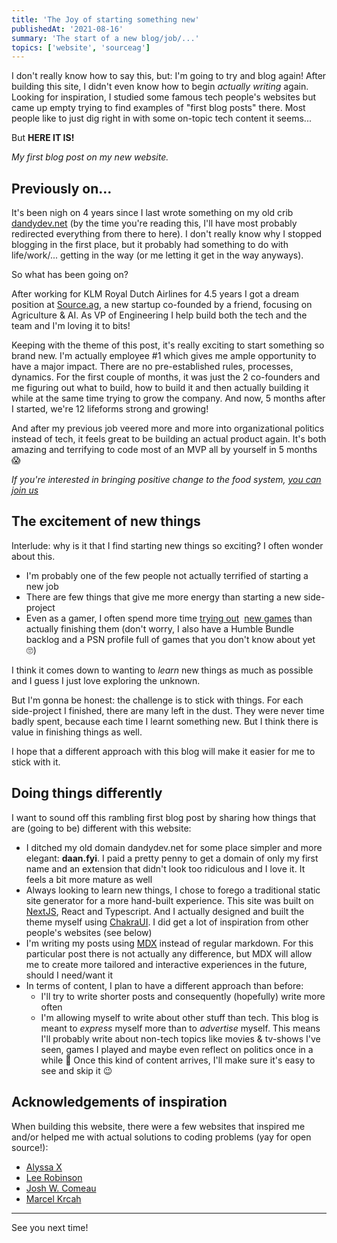 ```yaml
---
title: 'The Joy of starting something new'
publishedAt: '2021-08-16'
summary: 'The start of a new blog/job/...'
topics: ['website', 'sourceag']
---
```

I don't really know how to say this, but: I'm going to try and blog again! After building this site,
I didn't even know how to begin _actually writing_ again. Looking for inspiration, I studied some
famous tech people's websites but came up empty trying to find examples of "first blog posts" there.
Most people like to just dig right in with some on-topic tech content it seems...

But **HERE IT IS!**

_My first blog post on my new website._

## Previously on...

It's been nigh on 4 years since I last wrote something on my old crib
[dandydev.net](https://dandydev.net) (by the time you're reading this, I'll have most probably
redirected everything from there to here). I don't really know why I stopped blogging in the first
place, but it probably had something to do with life/work/... getting in the way (or me letting it
get in the way anyways).

So what has been going on?

After working for KLM Royal Dutch Airlines for 4.5 years I got a dream position at
[Source.ag](https://source.ag), a new startup co-founded by a friend, focusing on Agriculture & AI.
As VP of Engineering I help build both the tech and the team and I'm loving it to bits!

Keeping with the theme of this post, it's really exciting to start something so brand new. I'm
actually employee #1 which gives me ample opportunity to have a major impact. There are no
pre-established rules, processes, dynamics. For the first couple of months, it was just the 2
co-founders and me figuring out what to build, how to build it and then actually building it while
at the same time trying to grow the company. And now, 5 months after I started, we're 12 lifeforms strong
and growing!

And after my previous job veered more and more into organizational politics instead of tech, it
feels great to be building an actual product again. It's both amazing and terrifying to code most
of an MVP all by yourself in 5 months 😱

_If you're interested in bringing positive change to the food system,
[you can join us](https://source.ag/careers/)_

## The excitement of new things

Interlude: why is it that I find starting new things so exciting? I often wonder about this.

- I'm probably one of the few people not actually terrified of starting a new job
- There are few things that give me more energy than starting a new side-project
- Even as a gamer, I often spend more time [trying out](https://steamcommunity.com/id/kajel/games/)
  &nbsp;[new games](https://www.gog.com/u/Curois/games) than actually finishing them
  (don't worry, I also have a Humble Bundle backlog and a PSN profile full of games that you don't
  know about yet 🙄)

I think it comes down to wanting to _learn_ new things as much as possible and I guess I just love
exploring the unknown.

But I'm gonna be honest: the challenge is to stick with things. For each side-project I finished,
there are many left in the dust. They were never time badly spent, because each time I learnt
something new. But I think there is value in finishing things as well.

I hope that a different approach with this blog will make it easier for me to stick with it.

## Doing things differently

I want to sound off this rambling first blog post by sharing how things that are (going to be)
different with this website:

- I ditched my old domain dandydev.net for some place simpler and more elegant: **daan.fyi**.
  I paid a pretty penny to get a domain of only my first name and an extension that didn't look
  too ridiculous and I love it. It feels a bit more mature as well
- Always looking to learn new things, I chose to forego a traditional static site generator for a
  more hand-built experience. This site was built on [NextJS](https://nextjs.org/), React and
  Typescript. And I actually designed and built the theme myself using
  [ChakraUI](https://chakra-ui.com/). I did get a lot of inspiration from other people's websites
  (see below)
- I'm writing my posts using [MDX](https://mdxjs.com/) instead of regular markdown. For this
  particular post there is not actually any difference, but MDX will allow me to create more
  tailored and interactive experiences in the future, should I need/want it
- In terms of content, I plan to have a different approach than before:
    - I'll try to write shorter posts and consequently (hopefully) write more often
    - I'm allowing myself to write about other stuff than tech. This blog is meant to _express_
      myself more than to _advertise_ myself. This means I'll probably write about non-tech topics
      like movies & tv-shows I've seen, games I played and maybe even reflect on politics once in
      a while 😬 Once this kind of content arrives, I'll make sure it's easy to see and skip it 😉

## Acknowledgements of inspiration

When building this website, there were a few websites that inspired me and/or helped me with actual
solutions to coding problems (yay for open source!):

- [Alyssa X](https://alyssax.com/)
- [Lee Robinson](https://leerob.io/)
- [Josh W. Comeau](https://www.joshwcomeau.com/)
- [Marcel Krcah](https://marcel.is/)

---

See you next time!
